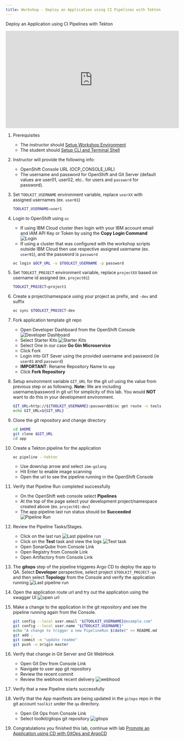 ```yaml
---
title: Workshop - Deploy an Application using CI Pipelines with Tekton
---
```



<PageDescription>

Deploy an Application using CI Pipelines with Tekton

</PageDescription>

<iframe width="560" height="315" src="https://www.youtube.com/embed/V-BFLaPdoPo" frameborder="0" allow="accelerometer; autoplay; clipboard-write; encrypted-media; gyroscope; picture-in-picture" allowfullscreen></iframe>

1. Prerequisites
    - The instructor should [Setup Workshop Environment](/workshop/setup#3.-setup-ibm-cloud-native-toolkit-workshop)
    - The student should [Setup CLI and Terminal Shell](/workshop/setup#4-setup-cli-and-terminal-shell)

1. Instructor will provide the following info:
    - OpenShift Console URL (OCP_CONSOLE_URL)
    - The username and password for OpenShift and Git Server (default values are user01, user02, etc.. for users and `password` for password).

1. Set `TOOLKIT_USERNAME` environment variable, replace `userXX` with assigned usernames (ex. `user01`)
    ```bash
    TOOLKIT_USERNAME=user1
    ```

1. Login to OpenShift using `oc`
    - If using IBM Cloud cluster then login with your IBM account email and IAM API Key or Token by using the **Copy Login Command**
        ![Login](../images/login.jpg)
    - If using a cluster that was configured with the workshop scripts outside IBM Cloud then use respective assigned username (ex. `user01`), and the password is `password`
    ```bash
    oc login $OCP_URL -u $TOOLKIT_USERNAME -p password
    ```

1. Set `TOOLKIT_PROJECT` environment variable, replace `projectXX` based on username id assigned (ex. `project01`)
    ```bash
    TOOLKIT_PROJECT=project1
    ```

1. Create a project/namespace using your project as prefix, and `-dev` and suffix
    ```bash
    oc sync $TOOLKIT_PROJECT-dev
    ```

1. Fork application template git repo
    - Open Developer Dashboard from the OpenShift Console
        ![Developer Dashboard](../images/developer-dashboard.jpg)
    - Select Starter Kits
        ![Starter Kits](../images/starter-kits.jpg)
    - Select One in our case **Go Gin Microservice**
    - Click Fork
    - Login into GIT Sever using the provided username and password (ie `user01` and `password`)
    - **IMPORTANT**: Rename Repository Name to `app`
    - Click **Fork Repository**

1. Setup environment variable `GIT_URL` for the git url using the value from previous step or as following.
        **Note:** We are including username/password in git url for simplicity of this lab. You would **NOT** want to do this in your development environment.
    ```bash
    GIT_URL=http://${TOOLKIT_USERNAME}:password@$(oc get route -n tools gogs --template='{{.spec.host}}')/$TOOLKIT_USERNAME/app
    echo GIT_URL=${GIT_URL}
    ```

1. Clone the git repository and change directory
    ```bash
    cd $HOME
    git clone $GIT_URL
    cd app
    ```

1. Create a Tekton pipeline for the application
    ```bash
    oc pipeline --tekton
    ```
    - Use down/up arrow and select `ibm-golang`
    - Hit Enter to enable image scanning
    - Open the url to see the pipeline running in the OpenShift Console

1. Verify that Pipeline Run completed successfully
    - On the OpenShift web console select **Pipelines**
    - At the top of the page select your development project/namespace created above (ex. `project01-dev`)
    - The app pipeline last run status should be **Succeeded**
        ![Pipeline Run](../images/pipeline-run.jpg)

1. Review the Pipeline Tasks/Stages.
    - Click on the last run
        ![Last pipeline run](../images/last-run.jpg)
    - Click on the **Test** task and view the logs
        ![Test task](../images/test-task.jpg)
    - Open SonarQube from Console Link
    - Open Registry from Console Link
    - Open Artifactory from Console Link

1. The **gitops** step of the pipeline triggeres Argo CD to deploy the app to QA. Select **Developer** perspective, select project `$TOOLKIT_PROJECT-qa` and then select **Topology** from the Console and verify the application running
        ![Last pipeline run](../images/deploy-qa.jpg)

1. Open the application route url and try out the application using the swagger UI
        ![open url](../images/open-url.jpg)

1. Make a change to the application in the git repository and see the pipeline running again from the Console.
    ```bash
    git config --local user.email "${TOOLKIT_USERNAME}@example.com"
    git config --local user.name "${TOOLKIT_USERNAME}"
    echo "A change to trigger a new PipelineRun $(date)" >> README.md
    git add .
    git commit -m "update readme"
    git push -u origin master
    ```

1. Verify that change in Git Server and Git WebHook
    - Open Git Dev from Console Link
    - Navigate to user app git repository
    - Review the recent commit
    - Review the webhook recent delivery
        ![webhood](../images/webhook.jpg)

1. Verify that a new Pipeline starts successfully

1. Verify that the App manifests are being updated in the `gitops` repo in the git account `toolkit` under the `qa` directory.
    - Open Git Ops from Console Link
    - Select toolkit/gitops git repository
        ![gitops](../images/gitops.jpg)

1. Congratulations you finished this lab, continue with lab [Promote an Application using CD with GitOps and ArgoCD](./cd)





